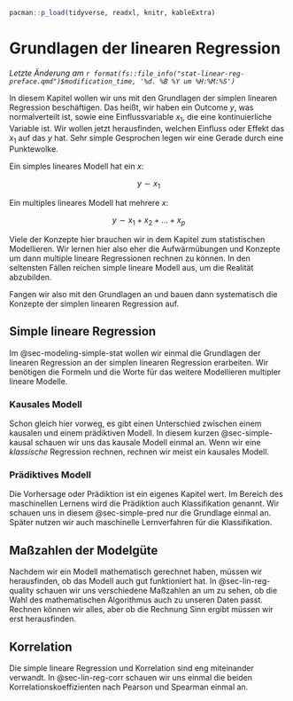 ```r
pacman::p_load(tidyverse, readxl, knitr, kableExtra)
```

# Grundlagen der linearen Regression {#sec-modeling-simple-stat}

*Letzte Änderung am `r format(fs::file_info("stat-linear-reg-preface.qmd")$modification_time, '%d. %B %Y um %H:%M:%S')`*

In diesem Kapitel wollen wir uns mit den Grundlagen der simplen linearen Regression beschäftigen. Das heißt, wir haben ein Outcome $y$, was normalverteilt ist, sowie eine Einflussvariable $x_1$, die eine kontinuierliche Variable ist. Wir wollen jetzt herausfinden, welchen Einfluss oder Effekt das $x_1$ auf das $y$ hat. Sehr simple Gesprochen legen wir eine Gerade durch eine Punktewolke.

::: column-margin
Ein simples lineares Modell hat ein $x$:

$$
y \sim x_1
$$

Ein multiples lineares Modell hat mehrere $x$:

$$
y \sim x_1 + x_2 + ... + x_p
$$
:::

Viele der Konzepte hier brauchen wir in dem Kapitel zum statistischen Modellieren. Wir lernen hier also eher die Aufwärmübungen und Konzepte um dann multiple lineare Regressionen rechnen zu können. In den seltensten Fällen reichen simple lineare Modell aus, um die Realität abzubilden.

Fangen wir also mit den Grundlagen an und bauen dann systematisch die Konzepte der simplen linearen Regression auf.

## Simple lineare Regression

Im @sec-modeling-simple-stat wollen wir einmal die Grundlagen der linearen Regression an der simplen linearen Regression erarbeiten. Wir benötigen die Formeln und die Worte für das weitere Modellieren multipler lineare Modelle.

### Kausales Modell

Schon gleich hier vorweg, es gibt einen Unterschied zwischen einem kausalen und einem prädiktiven Modell. In diesem kurzen @sec-simple-kausal schauen wir uns das kausale Modell einmal an. Wenn wir eine *klassische* Regression rechnen, rechnen wir meist ein kausales Modell.

### Prädiktives Modell

Die Vorhersage oder Prädiktion ist ein eigenes Kapitel wert. Im Bereich des maschinellen Lernens wird die Prädiktion auch Klassifikation genannt. Wir schauen uns in diesem @sec-simple-pred nur die Grundlage einmal an. Später nutzen wir auch maschinelle Lernverfahren für die Klassifikation.

## Maßzahlen der Modelgüte

Nachdem wir ein Modell mathematisch gerechnet haben, müssen wir herausfinden, ob das Modell auch gut funktioniert hat. In @sec-lin-reg-quality schauen wir uns verschiedene Maßzahlen an um zu sehen, ob die Wahl des mathematischen Algorithmus auch zu unseren Daten passt. Rechnen können wir alles, aber ob die Rechnung Sinn ergibt müssen wir erst herausfinden.

## Korrelation

Die simple lineare Regression und Korrelation sind eng miteinander verwandt. In @sec-lin-reg-corr schauen wir uns einmal die beiden Korrelationskoeffizienten nach Pearson und Spearman einmal an.
